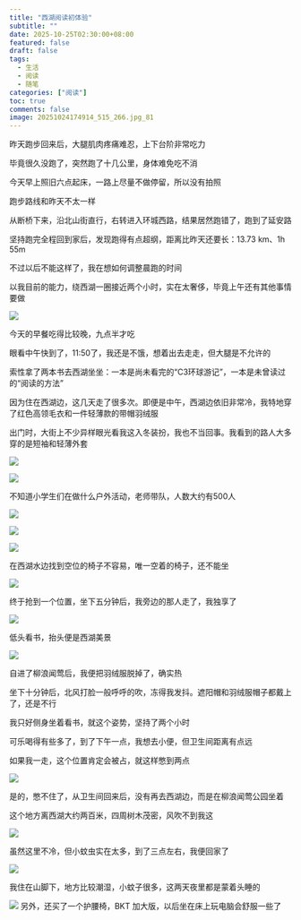 ```yaml
---
title: "西湖阅读初体验"
subtitle: ""
date: 2025-10-25T02:30:00+08:00
featured: false
draft: false
tags:
  - 生活
  - 阅读
  - 随笔
categories: ["阅读"]
toc: true
comments: false
image: 20251024174914_515_266.jpg_81
---
```



昨天跑步回来后，大腿肌肉疼痛难忍，上下台阶非常吃力

毕竟很久没跑了，突然跑了十几公里，身体难免吃不消

今天早上照旧六点起床，一路上尽量不做停留，所以没有拍照

跑步路线和昨天不太一样

从断桥下来，沿北山街直行，右转进入环城西路，结果居然跑错了，跑到了延安路

坚持跑完全程回到家后，发现跑得有点超纲，距离比昨天还要长：13.73 km、1h 55m

不过以后不能这样了，我在想如何调整晨跑的时间

以我目前的能力，绕西湖一圈接近两个小时，实在太奢侈，毕竟上午还有其他事情要做

<Img src="20251024174334_503_266.jpg" alt=" " />

今天的早餐吃得比较晚，九点半才吃

眼看中午快到了，11:50了，我还是不饿，想着出去走走，但大腿是不允许的

索性拿了两本书去西湖坐坐：一本是尚未看完的“C3环球游记”，一本是未曾读过的“阅读的方法”

因为住在西湖边，这几天走了很多次。即便是中午，西湖边依旧非常冷，我特地穿了红色高领毛衣和一件轻薄款的带帽羽绒服

出门时，大街上不少异样眼光看我这入冬装扮，我也不当回事。我看到的路人大多穿的是短袖和轻薄外套

<Img src="20251024174447_504_266.jpg" alt=" " />

<Img 
  src="20251024174502_506_266.jpg"
  alt=" "
/>

不知道小学生们在做什么户外活动，老师带队，人数大约有500人

<Img 
  src="20251024174538_508_266.jpg"
  alt=" "
/>

<Img 
  src="20251024174609_509_266.jpg"
  alt=" "
/>

<Img 
  src="20251024174629_510_266.jpg"
  alt=" "
/>

在西湖水边找到空位的椅子不容易，唯一空着的椅子，还不能坐

<Img 
  src="20251024174900_514_266.jpg"
  alt=" "
/>

终于抢到一个位置，坐下五分钟后，我旁边的那人走了，我独享了

<Img 
  src="20251024174837_513_266.jpg"
  alt=" "
/>

低头看书，抬头便是西湖美景

<Img 
  src="20251024174800_512_266.jpg"
  alt=" "
/>

自进了柳浪闻莺后，我便把羽绒服脱掉了，确实热

坐下十分钟后，北风打脸一般呼呼的吹，冻得我发抖。遮阳帽和羽绒服帽子都戴上了，还是不行

我只好侧身坐着看书，就这个姿势，坚持了两个小时

可乐喝得有些多了，到了下午一点，我想去小便，但卫生间距离有点远

如果我一走，这个位置肯定会被占，就这样憋到两点

<Img 
  src="20251024174944_516_266.jpg"
  alt=" "
/>

是的，憋不住了，从卫生间回来后，没有再去西湖边，而是在柳浪闻莺公园坐着

这个地方离西湖大约两百米，四周树木茂密，风吹不到我这

<Img 
  src="20251024174914_515_266.jpg"
  alt=" "
/>

虽然这里不冷，但小蚊虫实在太多，到了三点左右，我便回家了

<Img 
  src="20251024175022_520_266.jpg"
  alt=" "
/>

我住在山脚下，地方比较潮湿，小蚊子很多，这两天夜里都是蒙着头睡的

<Img 
  src="20251024233908_526_266.jpg"
  alt=" "
/>
另外，还买了一个护腰椅，BKT 加大版，以后坐在床上玩电脑会舒服一些了